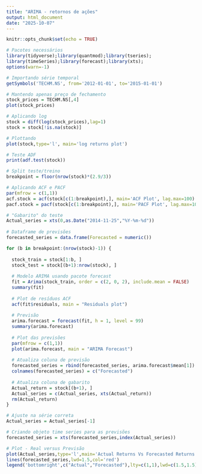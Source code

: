 ---
title: "ARIMA - retornos de ações"
output: html_document
date: "2025-10-07"
---

```{r setup, include=FALSE}
knitr::opts_chunk$set(echo = TRUE)
```

```{r}
# Pacotes necessários
library(tidyverse);library(quantmod);library(tseries);
library(timeSeries);library(forecast);library(xts);
options(warn=-1)
```

```{r}
# Importando série temporal
getSymbols('TECHM.NS', from='2012-01-01', to='2015-01-01')

# Mantendo apenas preço de fechamento
stock_prices = TECHM.NS[,4]
plot(stock_prices)
```
```{r}
# Aplicando log
stock = diff(log(stock_prices),lag=1)
stock = stock[!is.na(stock)]

# Plottando 
plot(stock,type='l', main='log returns plot')
```

```{r}
# Teste ADF
print(adf.test(stock))
```

```{r}
# Split teste/treino
breakpoint = floor(nrow(stock)*(2.9/3))
```

```{r}
# Aplicando ACF e PACF
par(mfrow = c(1,1))
acf.stock = acf(stock[c(1:breakpoint),], main='ACF Plot', lag.max=100)
pacf.stock = pacf(stock[c(1:breakpoint),], main='PACF Plot', lag.max=100)
```

```{r}
# "Gabarito" do teste
Actual_series = xts(0,as.Date("2014-11-25","%Y-%m-%d"))
 
# Dataframe de previsões
forecasted_series = data.frame(Forecasted = numeric())

for (b in breakpoint:(nrow(stock)-1)) {
  
  stock_train = stock[1:b, ]
  stock_test = stock[(b+1):nrow(stock), ]
  
  # Modelo ARIMA usando pacote forecast
  fit = Arima(stock_train, order = c(2, 0, 2), include.mean = FALSE)
  summary(fit)
  
  # Plot de resíduos ACF
  acf(fit$residuals, main = "Residuals plot")
  
  # Previsão
  arima.forecast = forecast(fit, h = 1, level = 99)
  summary(arima.forecast)
  
  # Plot das previsões
  par(mfrow = c(1,1))
  plot(arima.forecast, main = "ARIMA Forecast")
  
  # Atualiza coluna de previsão
  forecasted_series = rbind(forecasted_series, arima.forecast$mean[1])
  colnames(forecasted_series) = c("Forecasted")
  
  # Atualiza coluna de gabarito
  Actual_return = stock[(b+1), ]
  Actual_series = c(Actual_series, xts(Actual_return))
  rm(Actual_return)
}
```


```{r}
# Ajuste na série correta
Actual_series = Actual_series[-1]

# Criando objeto time series para as previsões
forecasted_series = xts(forecasted_series,index(Actual_series))

# Plot - Real versus Previsão
plot(Actual_series,type='l',main='Actual Returns Vs Forecasted Returns')
lines(forecasted_series,lwd=1.5,col='red')
legend('bottomright',c("Actual","Forecasted"),lty=c(1,1),lwd=c(1.5,1.5),col=c('black','red'))
```